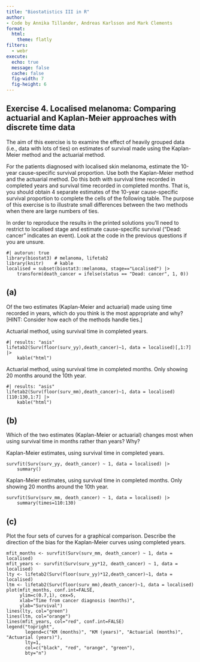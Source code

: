 ```yaml
---
title: "Biostatistics III in R"
author:
- Code by Annika Tillander, Andreas Karlsson and Mark Clements
format:
  html:
    theme: flatly
filters:
  - webr
execute:
  echo: true
  message: false
  cache: false
  fig-width: 7
  fig-height: 6
---
```


## Exercise 4. Localised melanoma: Comparing actuarial and Kaplan-Meier approaches with discrete time data ##

The aim of this exercise is to examine the effect of heavily grouped data (i.e., data with lots of ties) on estimates of survival made using the Kaplan-Meier method and the actuarial method.

For the patients diagnosed with localised skin melanoma, estimate the 10-year cause-specific survival proportion. Use both the Kaplan-Meier method and the actuarial method. Do this both with survival time recorded in completed years and survival time recorded in completed months. That is, you should obtain 4 separate estimates of the 10-year cause-specific survival proportion to complete the cells of the following table. The purpose of this exercise is to illustrate small differences between the two methods when there are large numbers of ties.

In order to reproduce the results in the printed solutions you’ll need to restrict to localised stage and estimate cause-specific survival ("Dead: cancer" indicates an event). Look at the code in the previous questions if you are unsure.

```webr-r
#| autorun: true
library(biostat3) # melanoma, lifetab2
library(knitr)    # kable
localised = subset(biostat3::melanoma, stage=="Localised") |>
    transform(death_cancer = ifelse(status == "Dead: cancer", 1, 0))
```

## (a) ##

Of the two estimates (Kaplan-Meier and actuarial) made using time recorded in years, which do you think is the most appropriate and why? [HINT: Consider how each of the methods handle ties.]


Actuarial method, using survival time in completed years.

```webr-r
#| results: "asis"
lifetab2(Surv(floor(surv_yy),death_cancer)~1, data = localised)[,1:7] |>
    kable("html")
```

Actuarial method, using survival time in completed months. Only showing 20 months around the 10th year.

```webr-r
#| results: "asis"
lifetab2(Surv(floor(surv_mm),death_cancer)~1, data = localised)[110:130,1:7] |>
    kable("html")
```


## (b) ##

Which of the two estimates (Kaplan-Meier or actuarial) changes most when using survival time in months rather than years? Why?

Kaplan-Meier estimates, using survival time in completed  years.

```webr-r
survfit(Surv(surv_yy, death_cancer) ~ 1, data = localised) |>
    summary()
```

Kaplan-Meier estimates, using survival time in completed months. Only showing 20 months around the 10th year.

```webr-r
survfit(Surv(surv_mm, death_cancer) ~ 1, data = localised) |>
    summary(times=110:130)
```

## (c) ##

Plot the four sets of curves for a graphical comparison. Describe the direction of the bias for the Kaplan-Meier curves using completed years.

```webr-r
mfit_months <- survfit(Surv(surv_mm, death_cancer) ~ 1, data = localised)
mfit_years <- survfit(Surv(surv_yy*12, death_cancer) ~ 1, data = localised)
lty <- lifetab2(Surv(floor(surv_yy)*12,death_cancer)~1, data = localised)
ltm <- lifetab2(Surv(floor(surv_mm),death_cancer)~1, data = localised)
plot(mfit_months, conf.int=FALSE,
     ylim=c(0.7,1), cex=5,
     xlab="Time from cancer diagnosis (months)",
     ylab="Survival")
lines(lty, col="green")
lines(ltm, col="orange")
lines(mfit_years, col="red", conf.int=FALSE)
legend("topright",
       legend=c("KM (months)", "KM (years)", "Actuarial (months)", "Actuarial (years)"),
       lty=1,
       col=c("black", "red", "orange", "green"),
       bty="n")
```
